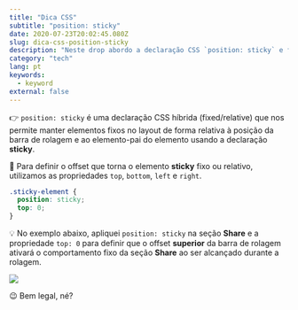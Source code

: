 ```yaml
---
title: "Dica CSS"
subtitle: "position: sticky"
date: 2020-07-23T20:02:45.080Z
slug: dica-css-position-sticky
description: "Neste drop abordo a declaração CSS `position: sticky` e falo como ela possibilita manter elementos fixos relativos à barra de rolagem."
category: "tech"
lang: pt
keywords:
  - keyword
external: false
---
```



<Drop>

👉 `position: sticky` é uma declaração CSS híbrida (fixed/relative) que nos permite manter elementos fixos no layout de forma relativa à posição da barra de rolagem e ao elemento-pai do elemento usando a declaração **sticky**.

🔄 Para definir o offset que torna o elemento **sticky** fixo ou relativo, utilizamos as propriedades `top`, `bottom`, `left` e `right`.

```css
.sticky-element {
  position: sticky;
  top: 0;
}
```

💡 No exemplo abaixo, apliquei `position: sticky` na seção **Share** e a propriedade `top: 0` para definir que o offset **superior** da barra de rolagem ativará o comportamento fixo da seção **Share** ao ser alcançado durante a rolagem.

![](https://user-images.githubusercontent.com/1680157/87885417-3bbe1800-c9ec-11ea-9648-8b9ca2fb9f1c.gif)

😉 Bem legal, né?

</Drop>
